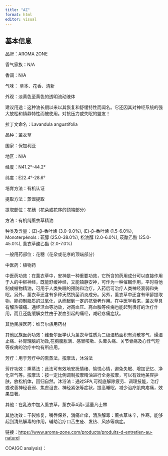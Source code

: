 ```yaml
---
title: "AZ"
format: html
editor: visual
---
```


## 基本信息

品牌：AROMA ZONE

香气家族：N/A

香调：N/A

气味： 草本、花香、清新

外观：淡黄色至黄色的透明流动液体

建议用途：这种油长期以来以其恢复和舒缓特性而闻名。它还因其对神经系统的强大放松和镇静特性而被使用。对抗压力或失眠的盟友！

拉丁文命名：Lavandula angustifolia

品种：薰衣草

国家：保加利亚

地区：N/A

经度：N41.2°-44.2°

纬度：E22.4°-28.6°

培育方法：有机认证

提取方法：蒸馏提取

提取部位：花穗（花朵或花序的顶端部分）

方法：有机纯薰衣草精油

种类及含量：(Z)-β-香叶烯 (3.0-9.0%), (E)-β-香叶烯 (1.5-6.0%), Monoterpénols : 莰醇 (25.0-38.0%), 松油醇 (2.0-6.0%), 莰酸乙酯 (25.0-45.0%), 薰衣草酸乙酯 (2.0-7.0%)

一般用药部位：花穗（花朵或花序的顶端部分）

中医药：植物药

中医药功效：在薰衣草中，安神是一种重要功效，它所含的药用成分可以直接作用于人的中枢神经，既能舒缓神经，又能镇静安神，可作为一种催眠作用，平时将他制成植物精油，可用于人类失眠的预防和治疗，入药后可治疗人类神经衰弱和失眠。另外，薰衣草还含有多种天然抗菌消炎成分。另外，薰衣草中还含有甲醇提取物，能抑制脂质的过氧化，从而起到一定的抗衰老作用。在中医学看来，薰衣草具有解热镇痛、通经活血等功效，对高血压、高血脂等疾病也能起到很好的治疗作用，而且还能缓解女性由于淤血引起的痛经，减轻疼痛症状。

其他民族医药：维吾尔族用药材

其他民族医药功效：维吾尔医学认为薰衣草性质为二级湿热面积有消散寒气、燥湿止痛、补胃理脑的功效,在胸腹胀满、感冒咳嗽、头晕头痛、关节骨痛及心悸气短等疾病的治疗中均有所应用。

芳疗：用于芳疗中的熏蒸法，按摩法，沐浴法

芳疗功效：熏蒸法：此法可有效地安抚情绪、愉悦心情，避免失眠、增加记忆、净化空气等。按摩法：按一定比例调制按摩精油进行全身按摩，可以有效地美容护肤，放松机体，回归自然。沐浴法：通过SPA,可彻底解除疲劳、调理技能，治疗或改善神经衰弱、焦虑沮丧、神经紧张等症状，提高睡眠，减少治疗肌肉疼痛，效果显著。

其他：在乳液中加入薰衣草，薰衣草4滴+适量凡士林

其他功效：干裂修复，嘴唇保养，消痛止痒，清热解毒：薰衣草味辛，性寒，能够起到清热解毒的作用，辅助治疗口舌生疮、发热、风疹等病症。

链接：<https://www.aroma-zone.com/products/produits-d-entretien-au-naturel>

COA(GC analysis)：
